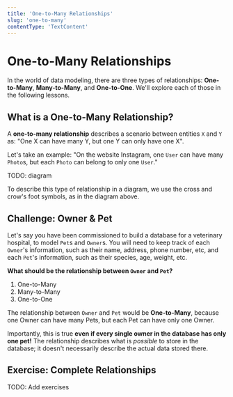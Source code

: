 ```yaml
---
title: 'One-to-Many Relationships'
slug: 'one-to-many'
contentType: 'TextContent'
---
```


# One-to-Many Relationships

In the world of data modeling, there are three types of relationships: **One-to-Many**, **Many-to-Many**, and **One-to-One**. We'll explore each of those in the following lessons.

## What is a One-to-Many Relationship?

A **one-to-many relationship** describes a scenario between entities `X` and `Y` as: "One X can have many Y, but one Y can only have one X".

Let's take an example: "On the website Instagram, one `User` can have many `Photo`s, but each `Photo` can belong to only one `User`."

TODO: diagram

To describe this type of relationship in a diagram, we use the cross and crow's foot symbols, as in the diagram above.

## Challenge: Owner & Pet

<FlashCard>
<Prompt>

Let's say you have been commissioned to build a database for a veterinary hospital, to model `Pet`s and `Owner`s. You will need to keep track of each `Owner`'s information, such as their name, address, phone number, etc, and each `Pet`'s information, such as their species, age, weight, etc.

**What should be the relationship between `Owner` and `Pet`?**

1. One-to-Many
1. Many-to-Many
1. One-to-One

</Prompt>
<Answer>

The relationship between `Owner` and `Pet` would be **One-to-Many**, because one Owner can have many Pets, but each Pet can have only one Owner.

Importantly, this is true **even if every single owner in the database has only one pet!** The relationship describes what is _possible_ to store in the database; it doesn't necessarily describe the actual data stored there.

</Answer>
</FlashCard>

## Exercise: Complete Relationships

TODO: Add exercises